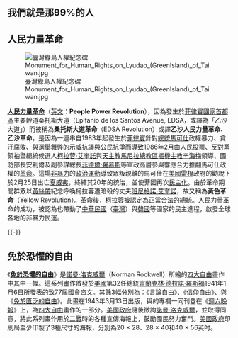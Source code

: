 ==我們就是那99%的人==
{{Featurepic/format
| type = packed-hover
| Image = Occupy Oakland 99 Percent signs.jpg
| Content = '''我們就是那99%的人'''（'''We are the 99%'''）是一個广泛应用于[[占领华尔街|占领华尔街]]运动的[[政治口号|政治口号]]。
}}

==人民力量革命==
[[File:臺灣綠島人權紀念碑Monument_for_Human_Rights_on_Lyudao_(GreenIsland)_of_Taiwan.jpg|left]]

'''[[人民力量革命|人民力量革命]]'''（[[英文|英文]]：'''People Power Revolution'''），因為發生於[[菲律賓國家首都區|菲律賓國家首都區]]主要幹道桑托斯大道（Epifanio de los Santos Avenue, EDSA，或譯為「乙沙大道」）而被稱為'''桑托斯大道革命'''（EDSA Revolution）或譯'''乙沙人民力量革命'''、'''乙沙革命'''，是因為一連串自1983年起發生於[[菲律賓|菲律賓]]針對[[菲律賓總統|總統]][[馬可仕|馬可仕]]政權暴力、貪汙腐敗、與[[選舉舞弊|選舉舞弊]]的示威抗議與公民抗爭而導致[[1986年|1986年]]2月由人民投票、反對黨領袖暨總統候選人[[柯拉蓉·艾奎諾|柯拉蓉·艾奎諾]]與[[天主教|天主教]][[天主教馬尼拉總教區|馬尼拉總教區]][[樞機主教|樞機主教]][[辛海梅|辛海梅]]領導、國防部長安利爾及副參謀總長[[菲德尔·瓦尔德斯·拉莫斯|菲德爾·羅慕斯]]等軍政高層參與響應合力推翻馬可仕政權的[[革命|革命]]。這場[[非暴力|非暴力]]的[[政治運動|政治運動]]導致眾叛親離的馬可仕在[[美國|美國]][[雷根|雷根]]政府的勸說下於2月25日出亡[[夏威夷|夏威夷]]，終結其20年的統治，並使菲國再次[[民主化|民主化]]。由於革命期間群眾以[[黃絲帶|黃絲帶]]紀念呼喚柯拉蓉遭暗殺的丈夫[[小貝尼格諾·阿基諾|班尼格諾·艾奎諾]]，故又稱為'''黃色革命'''（Yellow Revolution）。革命後，柯拉蓉被認定為正當合法的總統。人民力量革命的成功，被認為也帶動了[[中華民國|中華民國]]（[[臺灣|臺灣]]）與[[韓國|韓國]]等國家的民主進程，啟發全球各地的非暴力民運。

{{-}}

==免於恐懼的自由==

《'''[[免於恐懼的自由|免於恐懼的自由]]'''》是[[諾曼·洛克威爾|諾曼·洛克威爾]]（Norman Rockwell）所繪的[[四大自由|四大自由]]畫作中其中一幅。這系列畫作啟發於[[美國|美國]]第32任總統[[富蘭克林·德拉諾·羅斯福|富蘭克林·德拉諾·羅斯福]]1941年1月6日所發表的致77屆國會咨文。其餘3幅分別為：《[[言論自由_(油畫)|言論自由]]》、《[[信仰自由_(油畫)|信仰自由]]》、與《[[免於匱乏的自由_(油畫)|免於匱乏的自由]]》。此畫在1943年3月13日出版，與{{Link-en|史蒂芬·文森·貝尼特|en:Stephen Vincent Benét}}的專欄一同刊登在《[[週六晚報|週六晚報]]》上，為[[四大自由|四大自由]]畫作的一部分。[[美國政府|美國政府]]隨後徵詢[[諾曼·洛克威爾|諾曼·洛克威爾]]，並取得同意，將此系列畫作用於[[二戰|二戰]]時的各種宣傳海報上，鼓勵國民努力奮鬥。[[美國政府|美國政府]]印刷局至少印製了3種尺寸的海報，分別為20 × 28、28 × 40和40 × 56英吋。